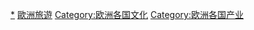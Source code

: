 {{Categories by country|nocat}}

[[Category:各国旅游|*]]
[[Category:歐洲旅遊|]]
[[Category:欧洲各国文化|Category:欧洲各国文化]]
[[Category:欧洲各国产业|Category:欧洲各国产业]]